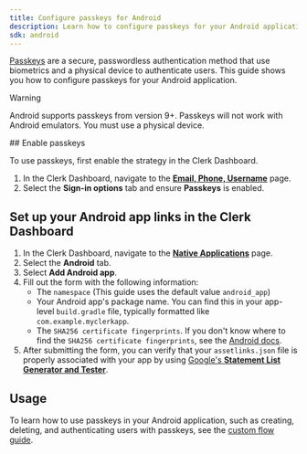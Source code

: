 ```yaml
---
title: Configure passkeys for Android
description: Learn how to configure passkeys for your Android application.
sdk: android
---
```


[Passkeys](/docs/guides/configure/auth-strategies/sign-up-sign-in-options#passkeys) are a secure, passwordless authentication method that use biometrics and a physical device to authenticate users. This guide shows you how to configure passkeys for your Android application.

> [!WARNING]
> Android supports passkeys from version 9+. Passkeys will not work with Android emulators. You must use a physical device.

<Steps>
  ## Enable passkeys

  To use passkeys, first enable the strategy in the Clerk Dashboard.

  1. In the Clerk Dashboard, navigate to the [**Email, Phone, Username**](https://dashboard.clerk.com/last-active?path=user-authentication/email-phone-username) page.
  1. Select the **Sign-in options** tab and ensure **Passkeys** is enabled.

  ## Set up your Android app links in the Clerk Dashboard

  1. In the Clerk Dashboard, navigate to the [**Native Applications**](https://dashboard.clerk.com/last-active?path=user-authentication/native-applications) page.
  1. Select the **Android** tab.
  1. Select **Add Android app**.
  1. Fill out the form with the following information:
     - The `namespace` (This guide uses the default value `android_app`)
     - Your Android app's package name. You can find this in your app-level `build.gradle` file, typically formatted like `com.example.myclerkapp`.
     - The `SHA256 certificate fingerprints`. If you don't know where to find the `SHA256 certificate fingerprints`, see the [Android docs](https://developers.google.com/android/guides/client-auth).
  1. After submitting the form, you can verify that your `assetlinks.json` file is properly associated with your app by using [Google's **Statement List Generator and Tester**](https://developers.google.com/digital-asset-links/tools/generator).
</Steps>

## Usage

To learn how to use passkeys in your Android application, such as creating, deleting, and authenticating users with passkeys, see the [custom flow guide](/docs/guides/development/custom-flows/authentication/passkeys).
